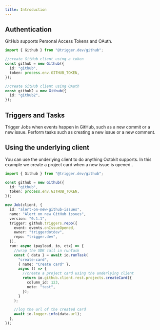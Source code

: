 ```yaml
---
title: Introduction
---
```


## Authentication

GitHub supports Personal Access Tokens and OAuth.

```ts
import { Github } from "@trigger.dev/github";

//create GitHub client using a token
const github = new Github({
  id: "github",
  token: process.env.GITHUB_TOKEN,
});

//create GitHub client using OAuth
const github2 = new Github({
  id: "github2",
});
```

## Triggers and Tasks

<CardGroup cols={2}>
  <Card
    title="Triggers"
    icon="webhook"
    href="/integrations/apis/github-triggers"
  >
    Trigger Jobs when events happen in GitHub, such as a new commit or a new
    issue.
  </Card>
  <Card title="Tasks" icon="sparkles" href="/integrations/apis/github-tasks">
    Perform tasks such as creating a new issue or a new comment.
  </Card>
</CardGroup>

## Using the underlying client

You can use the underlying client to do anything Octokit supports. In this example we create a project card when a new issue is opened..

```ts
import { Github } from "@trigger.dev/github";

const github = new Github({
  id: "github",
  token: process.env.GITHUB_TOKEN,
});

new Job(client, {
  id: "alert-on-new-github-issues",
  name: "Alert on new GitHub issues",
  version: "0.1.1",
  trigger: github.triggers.repo({
    event: events.onIssueOpened,
    owner: "triggerdotdev",
    repo: "trigger.dev",
  }),
  run: async (payload, io, ctx) => {
    //wrap the SDK call in runTask
    const { data } = await io.runTask(
      "create-card",
      { name: "Create card" },
      async () => {
        //create a project card using the underlying client
        return io.github.client.rest.projects.createCard({
          column_id: 123,
          note: "test",
        });
      }
    );

    //log the url of the created card
    await io.logger.info(data.url);
  },
});
```
